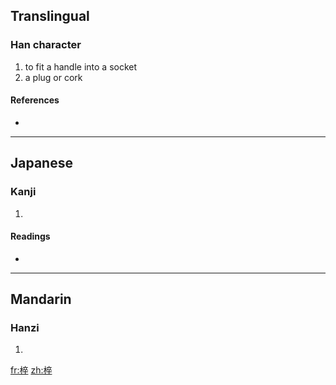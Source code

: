 ==Translingual==

===Han character===
{{Han char|rn=75|rad=木|as=08|sn=12|four=4094<sub>8</sub>|canj=木卜人十 (DYOJ)}}

# to fit a handle into a socket
# a plug or cork

====References====
* {{Han ref|kx=0536.060|dkj=15019|dj=0923.190|hdz=21237.010|uh=690A|ud=26890|bh=D9CB|bd=55755}}

----

==Japanese==

===Kanji===
{{ja-kanji|grade=|rs=木08}}

# {{defn|Japanese}}

====Readings====
* {{ja-readings|on=[[そつ]] (sotsu), [[さつ]] (satsu), [[すい]] (sui)|kun=[[ほぞ]] (hozo)}}

----

==Mandarin==

===Hanzi===
{{cmn-hanzi|pin=[[chuí]] ([[chui2]]), [[zuó]] ([[zuo2]])|wg=ch'ui<sup>2</sup>, tso<sup>2</sup>}}

# {{defn|Mandarin}}

[[fr:椊]]
[[zh:椊]]